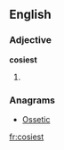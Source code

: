 ==English==

===Adjective===
'''cosiest'''

# {{superlative of|[[cosy]]}}

===Anagrams===
* [[Ossetic#English|Ossetic]]

[[fr:cosiest]]